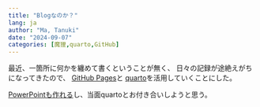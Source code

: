 ```yaml
---
title: "Blogなのか？"
lang: ja
author: "Ma, Tanuki"
date: "2024-09-07"
categories: [魔狸,quarto,GitHub]
---
```


最近、一箇所に何かを纏めて書くということが無く、
日々の記録が途絶えがちになってきたので、
[GitHub Pages](https://docs.github.com/ja/pages)と
[quarto](https://quarto.org)を活用していくことにした。

[PowerPointも作れる](https://quarto.org/docs/presentations/powerpoint.html)し、当面quartoとお付き合いしようと思う。
